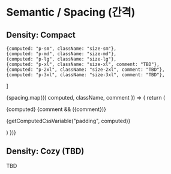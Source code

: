 
<Meta title="Semantics/Spacing (간격)" />

# Semantic / Spacing (간격)

## Density: Compact

    {computed: "p-sm", className: "size-sm"},
    {computed: "p-md", className: "size-md"},
    {computed: "p-lg", className: "size-lg"},
    {computed: "p-xl", className: "size-xl", comment: "TBD"},
    {computed: "p-2xl", className: "size-2xl", comment: "TBD"},
    {computed: "p-3xl", className: "size-3xl", comment: "TBD"},
]

<div className="sb-unstyled flex flex-col gap-xl">
    {spacing.map(({ computed, className, comment }) => {
        return (
            <div className="gap-lg flex items-center">
                <div className={`${className} bg-brand`} />
                <div className="flex flex-col">
                    <div class="flex flex-col">
                        <p className="font-mono font-bold text-body">{computed} {comment && <span className="opacity-dim-1">({comment})</span>}</p>
                        <p className="typo-caption-mono opacity-dim-1">{getComputedCssVariable("padding", computed)}</p>
                    </div>
                </div>
            </div>
        )
    })}
</div>


## Density: Cozy (TBD)

TBD